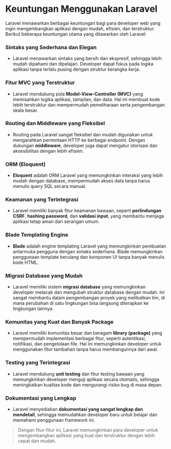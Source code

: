 # Keuntungan Menggunakan Laravel

Laravel menawarkan berbagai keuntungan bagi para developer web yang ingin mengembangkan aplikasi dengan mudah, efisien, dan terstruktur. Berikut beberapa keuntungan utama yang ditawarkan oleh Laravel:

### Sintaks yang Sederhana dan Elegan
- Laravel menawarkan sintaks yang bersih dan ekspresif, sehingga lebih mudah dipahami dan dipelajari. Developer dapat fokus pada logika aplikasi tanpa terlalu pusing dengan struktur kerangka kerja.

### Fitur MVC yang Terstruktur
- Laravel mendukung pola **Model-View-Controller (MVC)** yang memisahkan logika aplikasi, tampilan, dan data. Hal ini membuat kode lebih terstruktur dan mempermudah pemeliharaan serta pengembangan skala besar.

### Routing dan Middleware yang Fleksibel
- Routing pada Laravel sangat fleksibel dan mudah digunakan untuk mengarahkan permintaan HTTP ke berbagai endpoint. Dengan dukungan **middleware**, developer juga dapat mengatur otorisasi dan aksesibilitas dengan lebih efisien.

### ORM (Eloquent)
- **Eloquent** adalah ORM Laravel yang memungkinkan interaksi yang lebih mudah dengan database, mempermudah akses data tanpa harus menulis query SQL secara manual.

### Keamanan yang Terintegrasi
- Laravel memiliki banyak fitur keamanan bawaan, seperti **perlindungan CSRF**, **hashing password**, dan **validasi input**, yang membantu menjaga aplikasi tetap aman dari serangan umum.

### Blade Templating Engine
- **Blade** adalah engine templating Laravel yang memungkinkan pembuatan antarmuka pengguna dengan sintaks sederhana. Blade memungkinkan penggunaan template berulang dan komponen UI tanpa banyak menulis kode HTML.

### Migrasi Database yang Mudah
- Laravel memiliki sistem **migrasi database** yang memungkinkan developer melacak dan mengubah struktur database dengan mudah. Ini sangat membantu dalam pengembangan proyek yang melibatkan tim, di mana perubahan di satu lingkungan bisa langsung diterapkan ke lingkungan lainnya.

### Komunitas yang Kuat dan Banyak Package
- Laravel memiliki komunitas besar dan beragam **library (package)** yang mempermudah implementasi berbagai fitur, seperti autentikasi, notifikasi, dan pengelolaan file. Hal ini memungkinkan developer untuk menggunakan fitur tambahan tanpa harus membangunnya dari awal.

### Testing yang Terintegrasi
- Laravel mendukung **unit testing** dan fitur testing bawaan yang memungkinkan developer menguji aplikasi secara otomatis, sehingga meningkatkan kualitas kode dan mengurangi risiko bug di masa depan.

### Dokumentasi yang Lengkap
- Laravel menyediakan **dokumentasi yang sangat lengkap dan mendetail**, sehingga memudahkan developer baru untuk belajar dan memahami penggunaan framework ini.

> Dengan fitur-fitur ini, Laravel memungkinkan para developer untuk mengembangkan aplikasi yang kuat dan terstruktur dengan lebih cepat dan mudah.
